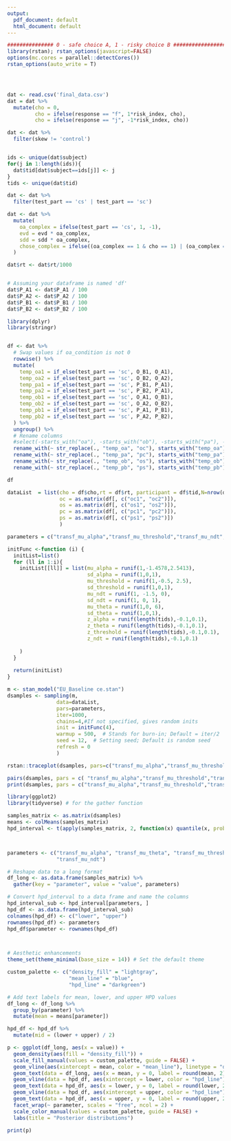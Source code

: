 ```yaml
---
output:
  pdf_document: default
  html_document: default
---
```

```r
############### 0 - safe choice A, 1 - risky choice B #####################
library(rstan); rstan_options(javascript=FALSE)
options(mc.cores = parallel::detectCores())
rstan_options(auto_write = T)




dat <- read.csv('final_data.csv')
dat = dat %>%
  mutate(cho = 0,
         cho = ifelse(response == "f", 1*risk_index, cho), 
         cho = ifelse(response == "j", -1*risk_index, cho))

dat <- dat %>%
  filter(skew != 'control')


ids <- unique(dat$subject)
for(j in 1:length(ids)){
  dat$tid[dat$subject==ids[j]] <- j
}
tids <- unique(dat$tid)

dat <- dat %>%
  filter(test_part == 'cs' | test_part == 'sc')

dat <- dat %>%
  mutate(
    oa_complex = ifelse(test_part == 'cs', 1, -1),
    evd = evd * oa_complex,
    sdd = sdd * oa_complex,
    chose_complex = ifelse((oa_complex == 1 & cho == 1) | (oa_complex == -1 & cho == -1), 1, -1)
  )

dat$rt <- dat$rt/1000


# Assuming your dataframe is named 'df'
dat$P_A1 <- dat$P_A1 / 100
dat$P_A2 <- dat$P_A2 / 100
dat$P_B1 <- dat$P_B1 / 100
dat$P_B2 <- dat$P_B2 / 100


```


```r
library(dplyr)
library(stringr)


df <- dat %>%
  # Swap values if oa_condition is not 0
  rowwise() %>%
  mutate(
    temp_oa1 = if_else(test_part == 'sc', O_B1, O_A1),
    temp_oa2 = if_else(test_part == 'sc', O_B2, O_A2),
    temp_pa1 = if_else(test_part == 'sc', P_B1, P_A1),
    temp_pa2 = if_else(test_part == 'sc', P_B2, P_A1),
    temp_ob1 = if_else(test_part == 'sc', O_A1, O_B1),
    temp_ob2 = if_else(test_part == 'sc', O_A2, O_B2),
    temp_pb1 = if_else(test_part == 'sc', P_A1, P_B1),
    temp_pb2 = if_else(test_part == 'sc', P_A2, P_B2),
  ) %>%
  ungroup() %>%
  # Rename columns
  #select(-starts_with("oa"), -starts_with("ob"), -starts_with("pa"), -starts_with("pb")) %>%
  rename_with(~ str_replace(., "temp_oa", "oc"), starts_with("temp_oa")) %>%
  rename_with(~ str_replace(., "temp_pa", "pc"), starts_with("temp_pa")) %>%
  rename_with(~ str_replace(., "temp_ob", "os"), starts_with("temp_ob")) %>%
  rename_with(~ str_replace(., "temp_pb", "ps"), starts_with("temp_pb"))

df
```


```r
dataList  = list(cho = df$cho,rt = df$rt, participant = df$tid,N=nrow(df),  L = length(tids),starting_point=0.5, 
                 oc = as.matrix(df[, c("oc1", "oc2")]),
                 os = as.matrix(df[, c("os1", "os2")]),
                 pc = as.matrix(df[, c("pc1", "pc2")]),
                 ps = as.matrix(df[, c("ps1", "ps2")])
                 )

parameters = c("transf_mu_alpha","transf_mu_threshold","transf_mu_ndt", "transf_mu_theta",'sd_threshold',"sd_alpha","sd_ndt", 'sd_theta', "alpha_sbj","threshold_sbj","ndt_sbj",'theta_sbj',"log_lik")

```

```r
initFunc <-function (i) {
  initList=list()
  for (ll in 1:i){
    initList[[ll]] = list(mu_alpha = runif(1,-1.4578,2.5413), 
                          sd_alpha = runif(1,0,1),
                          mu_threshold = runif(1,-0.5, 2.5), 
                          sd_threshold = runif(1,0,1),
                          mu_ndt = runif(1, -1.5, 0),
                          sd_ndt = runif(1, 0, 1),
                          mu_theta = runif(1,0, 6), 
                          sd_theta = runif(1,0,1),
                          z_alpha = runif(length(tids),-0.1,0.1),
                          z_theta = runif(length(tids),-0.1,0.1),
                          z_threshold = runif(length(tids),-0.1,0.1),
                          z_ndt = runif(length(tids),-0.1,0.1)
                        
    )
  }
  
  return(initList)
}
```

```r
m <- stan_model("EU_Baseline ce.stan")
dsamples <- sampling(m,  
                data=dataList, 
                pars=parameters,
                iter=1000, 
                chains=4,#If not specified, gives random inits
                init = initFunc(4),
                warmup = 500,  # Stands for burn-in; Default = iter/2
                seed = 12,  # Setting seed; Default is random seed
                refresh = 0
                )

```

```r

rstan::traceplot(dsamples, pars=c("transf_mu_alpha","transf_mu_threshold","transf_mu_ndt","transf_mu_theta", "sd_alpha","sd_threshold","sd_ndt",'sd_theta', "lp__"), inc_warmup = TRUE, nrow = 3)

pairs(dsamples, pars = c( "transf_mu_alpha","transf_mu_threshold","transf_mu_ndt","transf_mu_theta", "sd_alpha","sd_threshold","sd_ndt",'sd_theta', "lp__"))
print(dsamples, pars = c("transf_mu_alpha","transf_mu_threshold","transf_mu_ndt","transf_mu_theta", "sd_alpha","sd_threshold","sd_ndt",'sd_theta', "lp__"))
```


```r
library(ggplot2)
library(tidyverse) # for the gather function

samples_matrix <- as.matrix(dsamples)
means <- colMeans(samples_matrix)
hpd_interval <- t(apply(samples_matrix, 2, function(x) quantile(x, probs=c(0.025, 0.975))))



parameters <- c("transf_mu_alpha", "transf_mu_theta", "transf_mu_threshold", 
                "transf_mu_ndt")

# Reshape data to a long format
df_long <- as.data.frame(samples_matrix) %>%
  gather(key = "parameter", value = "value", parameters)

# Convert hpd_interval to a data frame and name the columns
hpd_interval_sub <- hpd_interval[parameters, ]
hpd_df <- as.data.frame(hpd_interval_sub)
colnames(hpd_df) <- c("lower", "upper")
rownames(hpd_df) <- parameters
hpd_df$parameter <- rownames(hpd_df)



# Aesthetic enhancements
theme_set(theme_minimal(base_size = 14)) # Set the default theme

custom_palette <- c("density_fill" = "lightgray", 
                    "mean_line" = "blue", 
                    "hpd_line" = "darkgreen")

# Add text labels for mean, lower, and upper HPD values
df_long <- df_long %>%
  group_by(parameter) %>%
  mutate(mean = means[parameter])

hpd_df <- hpd_df %>%
  mutate(mid = (lower + upper) / 2)

p <- ggplot(df_long, aes(x = value)) + 
  geom_density(aes(fill = "density_fill")) + 
  scale_fill_manual(values = custom_palette, guide = FALSE) +
  geom_vline(aes(xintercept = mean, color = "mean_line"), linetype = "dashed", size = 1, alpha = 0.7) +
  geom_text(data = df_long, aes(x = mean, y = 0, label = round(mean, 2)), vjust = -0.5, hjust = 0.5, size = 4, color = custom_palette["mean_line"]) +
  geom_vline(data = hpd_df, aes(xintercept = lower, color = "hpd_line"), linetype = "solid", size = 1, alpha = 0.5) +
  geom_text(data = hpd_df, aes(x = lower, y = 0, label = round(lower, 2)), vjust = -0.5, hjust = -0.5, size = 4, color = custom_palette["hpd_line"]) +
  geom_vline(data = hpd_df, aes(xintercept = upper, color = "hpd_line"), linetype = "solid", size = 1, alpha = 0.5) +
  geom_text(data = hpd_df, aes(x = upper, y = 0, label = round(upper, 2)), vjust = -0.5, hjust = 1.5, size = 4, color = custom_palette["hpd_line"]) +
  facet_wrap(~ parameter, scales = "free", ncol = 2) +
  scale_color_manual(values = custom_palette, guide = FALSE) +
  labs(title = "Posterior distributions")

print(p)


```

